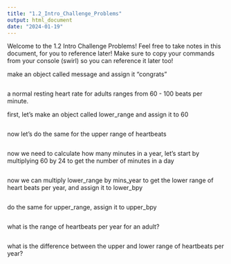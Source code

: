 ```yaml
---
title: "1.2_Intro_Challenge_Problems"
output: html_document
date: "2024-01-19"
---
```


Welcome to the 1.2 Intro Challenge Problems! Feel free to take notes in this document, for you to reference later! Make sure to copy your commands from your console (swirl) so you can reference it later too!

make an object called message and assign it "congrats"
```r

```

a normal resting heart rate for adults ranges from 60 - 100 beats per minute.

first, let's make an object called lower_range and assign it to 60
```r

```

now let's do the same for the upper range of heartbeats
```r

```

now we need to calculate how many minutes in a year, let's start by multiplying 60 by 24 to get the number of minutes in a day
```r

```

now we can multiply lower_range by mins_year to get the lower range of heart beats per year, and assign it to lower_bpy
```r

```

do the same for upper_range, assign it to upper_bpy
```r

```

what is the range of heartbeats per year for an adult?
```r

```

what is the difference between the upper and lower range of heartbeats per year?
```r

```


